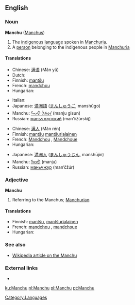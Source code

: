 ==English==

===Noun===
'''Manchu''' ([[Manchus]])

# The [[indigenous]] [[language]] spoken in [[Manchuria]].
# A [[person]] belonging to the indigenous people in [[Manchuria]]

====Translations====
{{trans-top|language}}
* Chinese: [[满语]] (Mǎn yǔ)
* Dutch: {{t+|nl|Mantsjoe}}
* Finnish: [[mantšu]]
* French: [[mandchou]] {{m}}
* Hungarian: {{t|hu|mandzsu}}
{{trans-mid}}
* Italian: {{t+|it|mancese|m}}
* Japanese: [[満洲語]] ([[まんしゅうご]], manshūgo)
* Manchu: [[ᠮᠠᠨᠵᡠ ᡤᡳᠰᡠᠨ]] (manju gisun)
* Russian: [[маньчжурский]] (man’čžúrskij)
{{trans-bottom}}

{{trans-top|person}}
* Chinese: [[满人]] (Mǎn rén)
* Finnish: [[mantšu]] [[mantšurialainen]]
* French: [[Mandchou]] {{m}}, [[Mandchoue]] {{f}}
* Hungarian: {{t|hu|mandzsu}}
{{trans-mid}}
* Japanese: [[満洲人]] ([[まんしゅうじん]], manshūjin)
* Manchu: [[ᠮᠠᠨᠵᡠ]] (manju)
* Russian: [[маньчжур]] (man’čžúr) {{m}}
{{trans-bottom}}

===Adjective===
'''Manchu'''

# Referring to the Manchus; [[Manchurian]]

====Translations====
{{trans-top|referring to the Manchus; Manchurian}}
* Finnish: [[mantšu]], [[mantšurialainen]]
* French: [[mandchou]] {{m}}, [[mandchoue]] {{f}}
* Hungarian: {{t|hu|mandzsu}}
{{trans-mid}}
{{trans-bottom}}

===See also===
* [[w:Manchu|Wikipedia article on the Manchu]]

===External links===
* {{ethnologue|code=mnc}}

[[Category:Languages]]

[[ku:Manchu]]
[[nl:Manchu]]
[[pl:Manchu]]
[[pt:Manchu]]